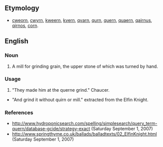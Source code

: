 ==Etymology==
*[[cweorn]], [[cwyrn]], [[kweern]], [[kvern]], [[qvarn]], [[qurn]], [[quern]], [[quaern]], [[qairnus]], [[qirnos]], [[corn]].

==English==

===Noun===
{{en-noun}}

# A mill for grinding grain, the upper stone of which was turned by hand.

===Usage===
 
# "They made him at the querne grind." Chaucer.
* "And grind it without quirn or mill." extracted from the Elfin Knight.

===References===
*http://www.hydroponicsearch.com/spelling/simplesearch/query_term-quern/database-gcide/strategy-exact (Saturday September 1, 2007)
*http://www.springthyme.co.uk/ballads/balladtexts/02_ElfinKnight.html (Saturday September 1, 2007)